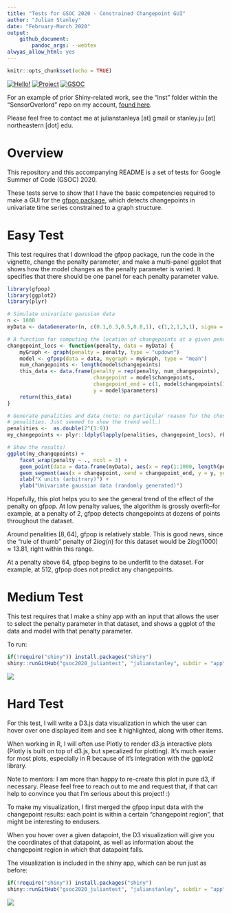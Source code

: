 ```yaml
---
title: "Tests for GSOC 2020 - Constrained Changepoint GUI"
author: "Julian Stanley"
date: "February-March 2020"
output: 
    github_document:
        pandoc_args: --webtex
alwyas_allow_html: yes
---
```


```r
knitr::opts_chunk$set(echo = TRUE)
```

[![Hello!](https://img.shields.io/badge/Hello!-Im%20Julian-blue)](https://julianstanley.com)
[![Project](https://img.shields.io/badge/Project-Constrained%20Changepoint%20GUI-brightgreen)](https://github.com/rstats-gsoc/gsoc2020/wiki/Constrained-changepoint-GUI)
[![GSOC](https://img.shields.io/badge/This%20is%20for-GSOC2020-red)](https://summerofcode.withgoogle.com/)

For an example of prior Shiny-related work, see the "inst" folder within the
"SensorOverlord" repo on my account, 
[found here](https://github.com/julianstanley/SensorOverlord/tree/master/inst/shinyApp).

Please feel free to contact me at julianstanleya [at] gmail or stanley.ju [at] northeastern [dot] edu.

# Overview 

This repository and this accompanying README is a set of tests for Google
Summer of Code (GSOC) 2020. 

These tests serve to show that I have the basic competencies required to make a 
GUI for the [gfpop package](https://github.com/vrunge/gfpop), which detects 
changepoints in univariate time series constrained to a graph structure.

# Easy Test

This test requires that I download the gfpop package, run the code in the vignette,
change the penalty parameter, and make a multi-panel ggplot that shows how the model
changes as the penalty parameter is varied. It specifies that there should be one
panel for each penalty parameter value.

```r
library(gfpop)
library(ggplot2)
library(plyr)

# Simulate univariate gaussian data
n <- 1000
myData <- dataGenerator(n, c(0.1,0.3,0.5,0.8,1), c(1,2,1,3,1), sigma = 1)

# A function for computing the location of changepoints at a given penalty parameter
changepoint_locs <- function(penalty, data = myData) {
    myGraph <- graph(penalty = penalty, type = "updown")
    model <- gfpop(data = data, mygraph = myGraph, type = "mean")
    num_changepoints <- length(model$changepoints)
    this_data <- data.frame(penalty = rep(penalty, num_changepoints), 
                            changepoint = model$changepoints,
                            changepoint_end = c(1, model$changepoints[1:num_changepoints-1]),
                            y = model$parameters)
    return(this_data)
}

# Generate penalities and data (note: no particular reason for the chosen 
# penalities. Just seemed to show the trend well.)
penalities <-  as.double(2^(1:9))
my_changepoints <- plyr::ldply(lapply(penalities, changepoint_locs), rbind)

# Show the results!
ggplot(my_changepoints) +
    facet_wrap(penalty ~ ., ncol = 3) +
    geom_point(data = data.frame(myData), aes(x = rep(1:1000, length(penalities)), y = myData)) +  
    geom_segment(aes(x = changepoint, xend = changepoint_end, y = y, yend = y), size = 1.5, col = "red") +
    xlab("X units (arbitrary)") +
    ylab("Univariate gaussian data (randomly generated)")
```

Hopefully, this plot helps you to see the general trend of the effect of the 
penalty on gfpop. At low penalty values, the algorithm is grossly overfit--for example,
at a penalty of $2$, gfpop detects changepoints at dozens of points throughout the
dataset.

Around penalities $[8,64]$, gfpop is relatively stable. This is good news, since the 
"rule of thumb" penalty of $2log(n)$ for this dataset would be $2log(1000) \approx 13.81$,
right within this range.

At a penalty above $64$, gfpop begins to be underfit to the dataset. For example, 
at $512$, gfpop does not predict any changepoints. 

# Medium Test

This test requires that I make a shiny app with an input that allows the user
to select the penalty parameter in that dataset, and shows a ggplot of the data and 
model with that penalty parameter.

To run:

```r
if(!require("shiny")) install.packages("shiny")
shiny::runGitHub("gsoc2020_juliantest", "julianstanley", subdir = "app")
```

![](README_files/shiny_screenshot.png)<!-- -->

# Hard Test

For this test, I will write a D3.js data visualization in which the user can hover
over one displayed item and see it highlighted, along with other items.


When working in R, I will often use Plotly to render d3.js interactive plots (Plotly is built on top of d3.js, but specalized for plotting). It's much easier for most plots, especially in R because of it's integration with the ggplot2 library.

Note to mentors: I am more than happy to re-create this plot in pure d3, if necessary. Please feel free to reach out to me and request that, if that can help to convince you that I'm serious about this project! :) 

To make my visualization, I first merged the gfpop input data with the changepoint results:
each point is within a certain "changepoint region", that might be interesting to endusers.

When you hover over a given datapoint, the D3 visualization will give you the coordinates
of that datapoint, as well as information about the changepoint region in which that datapoint falls.

The visualization is included in the shiny app, which can be run just as before:

```r
if(!require("shiny")) install.packages("shiny")
shiny::runGitHub("gsoc2020_juliantest", "julianstanley", subdir = "app")
```

![](README_files/d3_gfpop.gif)
